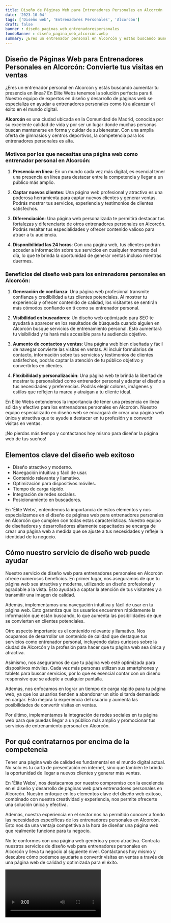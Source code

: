 ```yaml
---
title: Diseño de Páginas Web para Entrenadores Personales en Alcorcón
date: '2023-10-04'
tags: ['Diseño web', 'Entrenadores Personales', 'Alcorcón']
draft: false
banner : diseño_paginas_web_entrenadorespersonales
fondoBanner : diseño_pagina_web_alcorcón.webp
summary: ¿Eres un entrenador personal en Alcorcón y estás buscando aumentar tu presencia en línea? En Elite Webs tenemos la solución perfecta para ti. Nuestro equipo de expertos en diseño y desarrollo de páginas web se especializa en ayudar a entrenadores personales como tú a alcanzar el éxito en el mundo digital.
---
```


## Diseño de Páginas Web para Entrenadores Personales en Alcorcón: Convierte tus visitas en ventas

¿Eres un entrenador personal en Alcorcón y estás buscando aumentar tu presencia en línea? En Elite Webs tenemos la solución perfecta para ti. Nuestro equipo de expertos en diseño y desarrollo de páginas web se especializa en ayudar a entrenadores personales como tú a alcanzar el éxito en el mundo digital.

**Alcorcón** es una ciudad ubicada en la Comunidad de Madrid, conocida por su excelente calidad de vida y por ser un lugar donde muchas personas buscan mantenerse en forma y cuidar de su bienestar. Con una amplia oferta de gimnasios y centros deportivos, la competencia para los entrenadores personales es alta.

### Motivos por los que necesitas una página web como entrenador personal en Alcorcón:

1. **Presencia en línea**: En un mundo cada vez más digital, es esencial tener una presencia en línea para destacar entre la competencia y llegar a un público más amplio.

2. **Captar nuevos clientes**: Una página web profesional y atractiva es una poderosa herramienta para captar nuevos clientes y generar ventas. Podrás mostrar tus servicios, experiencia y testimonios de clientes satisfechos.

3. **Diferenciación**: Una página web personalizada te permitirá destacar tus fortalezas y diferenciarte de otros entrenadores personales en Alcorcón. Podrás resaltar tus especialidades y ofrecer contenido valioso para atraer a tu audiencia.

4. **Disponibilidad las 24 horas**: Con una página web, tus clientes podrán acceder a información sobre tus servicios en cualquier momento del día, lo que te brinda la oportunidad de generar ventas incluso mientras duermes.

### Beneficios del diseño web para los entrenadores personales en Alcorcón:

1. **Generación de confianza**: Una página web profesional transmite confianza y credibilidad a tus clientes potenciales. Al mostrar tu experiencia y ofrecer contenido de calidad, los visitantes se sentirán más cómodos confiando en ti como su entrenador personal.

2. **Visibilidad en buscadores**: Un diseño web optimizado para SEO te ayudará a aparecer en los resultados de búsqueda cuando alguien en Alcorcón busque servicios de entrenamiento personal. Esto aumentará tu visibilidad y te hará más accesible para tu audiencia objetivo.

3. **Aumento de contactos y ventas**: Una página web bien diseñada y fácil de navegar convierte las visitas en ventas. Al incluir formularios de contacto, información sobre tus servicios y testimonios de clientes satisfechos, podrás captar la atención de tu público objetivo y convertirlos en clientes.

4. **Flexibilidad y personalización**: Una página web te brinda la libertad de mostrar tu personalidad como entrenador personal y adaptar el diseño a tus necesidades y preferencias. Podrás elegir colores, imágenes y estilos que reflejen tu marca y atraigan a tu cliente ideal.

En Elite Webs entendemos la importancia de tener una presencia en línea sólida y efectiva para los entrenadores personales en Alcorcón. Nuestro equipo especializado en diseño web se encargará de crear una página web única y atractiva que te ayude a destacar en tu profesión y a convertir visitas en ventas.

¡No pierdas más tiempo y contáctanos hoy mismo para diseñar la página web de tus sueños!

<GifSeo />

<Cta />

## Elementos clave del diseño web exitoso

- Diseño atractivo y moderno.
- Navegación intuitiva y fácil de usar.
- Contenido relevante y llamativo.
- Optimización para dispositivos móviles.
- Tiempo de carga rápido.
- Integración de redes sociales.
- Posicionamiento en buscadores.

En 'Élite Webs', entendemos la importancia de estos elementos y nos especializamos en el diseño de páginas web para entrenadores personales en Alcorcón que cumplen con todas estas características. Nuestro equipo de diseñadores y desarrolladores altamente capacitados se encarga de crear una página web a medida que se ajuste a tus necesidades y refleje la identidad de tu negocio.

## Cómo nuestro servicio de diseño web puede ayudar

Nuestro servicio de diseño web para entrenadores personales en Alcorcón ofrece numerosos beneficios. En primer lugar, nos aseguramos de que tu página web sea atractiva y moderna, utilizando un diseño profesional y agradable a la vista. Esto ayudará a captar la atención de tus visitantes y a transmitir una imagen de calidad.

Además, implementamos una navegación intuitiva y fácil de usar en tu página web. Esto garantiza que los usuarios encuentren rápidamente la información que están buscando, lo que aumenta las posibilidades de que se conviertan en clientes potenciales.

Otro aspecto importante es el contenido relevante y llamativo. Nos ocupamos de desarrollar un contenido de calidad que destaque tus servicios como entrenador personal, incluyendo datos curiosos sobre la ciudad de Alcorcón y la profesión para hacer que tu página web sea única y atractiva.

Asimismo, nos aseguramos de que tu página web esté optimizada para dispositivos móviles. Cada vez más personas utilizan sus smartphones y tablets para buscar servicios, por lo que es esencial contar con un diseño responsive que se adapte a cualquier pantalla.

Además, nos enfocamos en lograr un tiempo de carga rápido para tu página web, ya que los usuarios tienden a abandonar un sitio si tarda demasiado en cargar. Esto mejora la experiencia del usuario y aumenta las posibilidades de convertir visitas en ventas.

Por último, implementamos la integración de redes sociales en tu página web para que puedas llegar a un público más amplio y promocionar tus servicios de entrenamiento personal en Alcorcón.

## Por qué contratarnos por encima de la competencia

Tener una página web de calidad es fundamental en el mundo digital actual. No solo es tu carta de presentación en internet, sino que también te brinda la oportunidad de llegar a nuevos clientes y generar más ventas.

En 'Élite Webs', nos destacamos por nuestro compromiso con la excelencia en el diseño y desarrollo de páginas web para entrenadores personales en Alcorcón. Nuestro enfoque en los elementos clave del diseño web exitoso, combinado con nuestra creatividad y experiencia, nos permite ofrecerte una solución única y efectiva.

Además, nuestra experiencia en el sector nos ha permitido conocer a fondo las necesidades específicas de los entrenadores personales en Alcorcón. Esto nos da una ventaja competitiva a la hora de diseñar una página web que realmente funcione para tu negocio.

No te conformes con una página web genérica y poco atractiva. Contrata nuestros servicios de diseño web para entrenadores personales en Alcorcón y lleva tu negocio al siguiente nivel. Contáctanos hoy mismo y descubre cómo podemos ayudarte a convertir visitas en ventas a través de una página web de calidad y optimizada para el éxito.

<Video />

<CtaBot job='Entrenadores Personales' city='Alcorcón'/>

<Gmaps query='Alcorcón+españa+maps' />